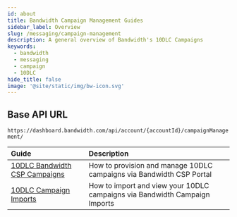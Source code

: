 ```yaml
---
id: about
title: Bandwidth Campaign Management Guides
sidebar_label: Overview
slug: /messaging/campaign-management
description: A general overview of Bandwidth's 10DLC Campaigns
keywords:
  - bandwidth
  - messaging
  - campaign
  - 10DLC
hide_title: false
image: '@site/static/img/bw-icon.svg'
---
```


## Base API URL

`https://dashboard.bandwidth.com/api/account/{accountId}/campaignManagement/`

| Guide | Description |
|:------|:------------|
|[10DLC Bandwidth CSP Campaigns](/docs/messaging/campaign-management/csp/) | How to provision and manage 10DLC campaigns via Bandwidth CSP Portal |
|[10DLC Campaign Imports](/docs/messaging/campaign-management/imports/) | How to import and view your 10DLC campaigns via Bandwidth Campaign Imports |
